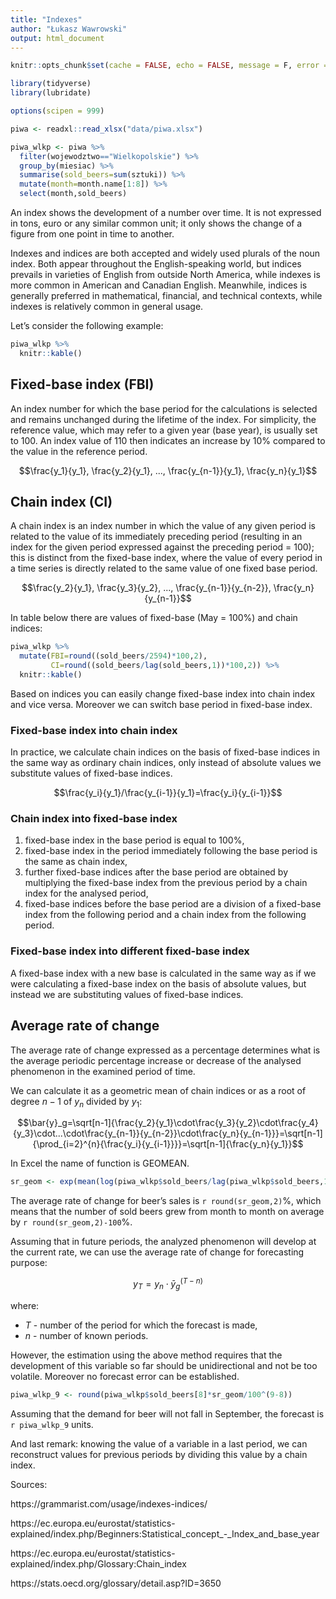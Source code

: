 ```yaml
---
title: "Indexes"
author: "Łukasz Wawrowski"
output: html_document
---
```


```r
knitr::opts_chunk$set(cache = FALSE, echo = FALSE, message = F, error = F)
```

```r
library(tidyverse)
library(lubridate)

options(scipen = 999)

piwa <- readxl::read_xlsx("data/piwa.xlsx")

piwa_wlkp <- piwa %>%
  filter(wojewodztwo=="Wielkopolskie") %>%
  group_by(miesiac) %>%
  summarise(sold_beers=sum(sztuki)) %>% 
  mutate(month=month.name[1:8]) %>% 
  select(month,sold_beers)

```

An index shows the development of a number over time. It is not expressed in tons, euro or any similar common unit; it only shows the change of a figure from one point in time to another. 

Indexes and indices are both accepted and widely used plurals of the noun index. Both appear throughout the English-speaking world, but indices prevails in varieties of English from outside North America, while indexes is more common in American and Canadian English. Meanwhile, indices is generally preferred in mathematical, financial, and technical contexts, while indexes is relatively common in general usage.

Let's consider the following example:

```r
piwa_wlkp %>%
  knitr::kable()
```

## Fixed-base index (FBI)

An index number for which the base period for the calculations is selected and remains unchanged during the lifetime of the index. For simplicity, the reference value, which may refer to a given year (base year), is usually set to 100. An index value of 110 then indicates an increase by 10% compared to the value in the reference period.

$$\frac{y_1}{y_1}, \frac{y_2}{y_1}, ..., \frac{y_{n-1}}{y_1}, \frac{y_n}{y_1}$$

## Chain index (CI)

A chain index is an index number in which the value of any given period is related to the value of its immediately preceding period (resulting in an index for the given period expressed against the preceding period = 100); this is distinct from the fixed-base index, where the value of every period in a time series is directly related to the same value of one fixed base period.

$$\frac{y_2}{y_1}, \frac{y_3}{y_2}, ..., \frac{y_{n-1}}{y_{n-2}}, \frac{y_n}{y_{n-1}}$$

In table below there are values of fixed-base (May = 100%) and chain indices:

```r

piwa_wlkp %>%
  mutate(FBI=round((sold_beers/2594)*100,2),
         CI=round((sold_beers/lag(sold_beers,1))*100,2)) %>%
  knitr::kable()

```

Based on indices you can easily change fixed-base index into chain index and vice versa. Moreover we can switch base period in fixed-base index.

### Fixed-base index into chain index

In practice, we calculate chain indices on the basis of fixed-base indices in the same way as ordinary chain indices, only instead of absolute values we substitute values of fixed-base indices.

$$\frac{y_i}{y_1}/\frac{y_{i-1}}{y_1}=\frac{y_i}{y_{i-1}}$$

### Chain index into fixed-base index

1. fixed-base index in the base period is equal to 100%,
2. fixed-base index in the period immediately following the base period is the same as chain index,
3. further fixed-base indices after the base period are obtained by multiplying the fixed-base index from the previous period by a chain index for the analysed period,
4. fixed-base indices before the base period are a division of a fixed-base index from the following period and a chain index from the following period.

### Fixed-base index into different fixed-base index

A fixed-base index with a new base is calculated in the same way as if we were calculating a fixed-base index on the basis of absolute values, but instead we are substituting values of fixed-base indices.

## Average rate of change

The average rate of change expressed as a percentage determines what is the average periodic percentage increase or decrease of the analysed phenomenon in the examined period of time.

We can calculate it as a geometric mean of chain indices or as a root of degree $n-1$ of $y_n$ divided by $y_1$:

$$\bar{y}_g=\sqrt[n-1]{\frac{y_2}{y_1}\cdot\frac{y_3}{y_2}\cdot\frac{y_4}{y_3}\cdot...\cdot\frac{y_{n-1}}{y_{n-2}}\cdot\frac{y_n}{y_{n-1}}}=\sqrt[n-1]{\prod_{i=2}^{n}{\frac{y_i}{y_{i-1}}}}=\sqrt[n-1]{\frac{y_n}{y_1}}$$

In Excel the name of function is GEOMEAN.

```r
sr_geom <- exp(mean(log(piwa_wlkp$sold_beers/lag(piwa_wlkp$sold_beers,1)), na.rm = T))*100
```

The average rate of change for beer's sales is `r round(sr_geom,2)`%, which means that the number of sold beers grew from month to month on average by `r round(sr_geom,2)-100`%. 

Assuming that in future periods, the analyzed phenomenon will develop at the current rate, we can use the average rate of change for forecasting purpose:

$$y_T=y_n\cdot \bar{y}_{g}^{(T-n)}$$

where:

- $T$ - number of the period for which the forecast is made,
- $n$ - number of known periods.

However, the estimation using the above method requires that the development of this variable so far should be unidirectional and not be too volatile. Moreover no forecast error can be established. 

```r

piwa_wlkp_9 <- round(piwa_wlkp$sold_beers[8]*sr_geom/100^(9-8))

```

Assuming that the demand for beer will not fall in September, the forecast is `r piwa_wlkp_9` units.

And last remark: knowing the value of a variable in a last period, we can reconstruct values for previous periods by dividing this value by a chain index.

Sources:

https://grammarist.com/usage/indexes-indices/

https://ec.europa.eu/eurostat/statistics-explained/index.php/Beginners:Statistical_concept_-_Index_and_base_year

https://ec.europa.eu/eurostat/statistics-explained/index.php/Glossary:Chain_index

https://stats.oecd.org/glossary/detail.asp?ID=3650

